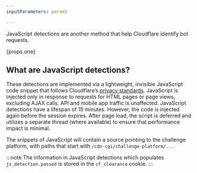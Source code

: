 ```yaml
---
inputParameters: param1

---
```



JavaScript detections are another method that help Cloudflare identify bot requests.

{props.one}

## What are JavaScript detections?

These detections are implemented via a lightweight, invisible JavaScript code snippet that follows Cloudflare’s [privacy standards](https://www.cloudflare.com/privacypolicy/). JavaScript is injected only in response to requests for HTML pages or page views, excluding AJAX calls. API and mobile app traffic is unaffected. JavaScript detections have a lifespan of 15 minutes. However, the code is injected again before the session expires. After page load, the script is deferred and utilizes a separate thread (where available) to ensure that performance impact is minimal.

The snippets of JavaScript will contain a source pointing to the challenge platform, with paths that start with `/cdn-cgi/challenge-platform/...`

:::note
The information in JavaScript detections which populates `js_detection.passed` is stored in the `cf_clearance` cookie.
:::